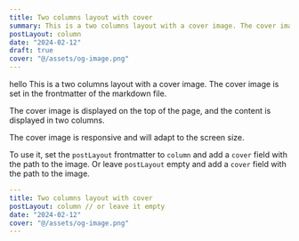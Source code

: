 ```yaml
---
title: Two columns layout with cover
summary: This is a two columns layout with a cover image. The cover image is set in the frontmatter of the markdown file.
postLayout: column
date: "2024-02-12"
draft: true
cover: "@/assets/og-image.png"
---
```


hello
This is a two columns layout with a cover image. The cover image is set in the frontmatter of the markdown file.

The cover image is displayed on the top of the page, and the content is displayed in two columns.

The cover image is responsive and will adapt to the screen size.

To use it, set the `postLayout` frontmatter to `column` and add a `cover` field with the path to the image. Or leave `postLayout` empty and add a `cover` field with the path to the image.

```yaml
---
title: Two columns layout with cover
postLayout: column // or leave it empty
date: "2024-02-12"
cover: "@/assets/og-image.png"
---
```
